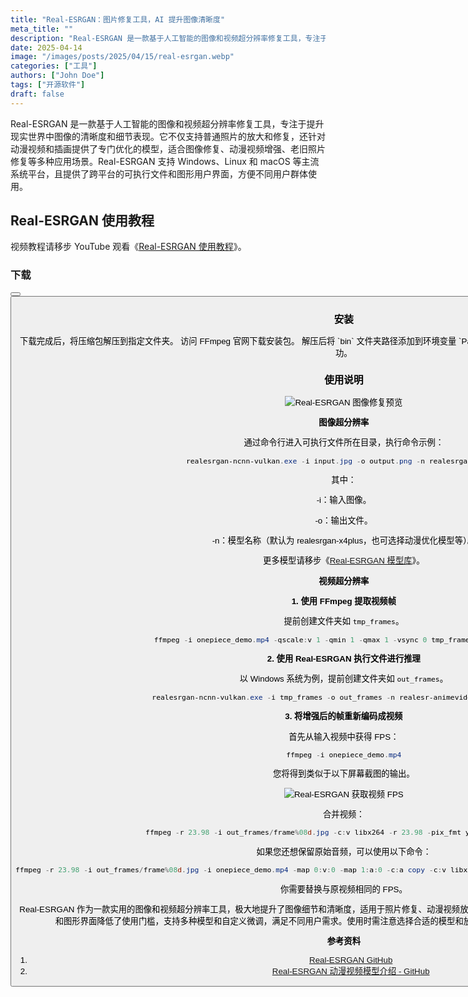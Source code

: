 ```yaml
---
title: "Real-ESRGAN：图片修复工具，AI 提升图像清晰度"
meta_title: ""
description: "Real-ESRGAN 是一款基于人工智能的图像和视频超分辨率修复工具，专注于提升现实世界中图像的清晰度和细节表现。它不仅支持普通照片的放大和修复，还针对动漫视频和插画提供了专门优化的模型，适合图像修复、动漫视频增强、老旧照片修复等多种应用场景。Real-ESRGAN 支持 Windows、Linux 和 macOS 等主流系统平台，且提供了跨平台的可执行文件和图形用户界面，方便不同用户群体使用。"
date: 2025-04-14
image: "/images/posts/2025/04/15/real-esrgan.webp"
categories: ["工具"]
authors: ["John Doe"]
tags: ["开源软件"]
draft: false
---
```


Real-ESRGAN 是一款基于人工智能的图像和视频超分辨率修复工具，专注于提升现实世界中图像的清晰度和细节表现。它不仅支持普通照片的放大和修复，还针对动漫视频和插画提供了专门优化的模型，适合图像修复、动漫视频增强、老旧照片修复等多种应用场景。Real-ESRGAN 支持 Windows、Linux 和 macOS 等主流系统平台，且提供了跨平台的可执行文件和图形用户界面，方便不同用户群体使用。

## Real-ESRGAN 使用教程

<Notice type="tip">视频教程请移步 YouTube 观看《[Real-ESRGAN 使用教程](https://youtu.be/TYLZB24PZyw)》。</Notice>

### 下载

<Button label="Real-ESRGAN 下载" link="https://github.com/xinntao/Real-ESRGAN/releases" style="solid" />
<Button label="FFmpeg 下载" link="https://ffmpeg.org/download.html" style="solid" />

### 安装

<Tabs client:load>
    <Tab name="Real-ESRGAN">
        下载完成后，将压缩包解压到指定文件夹。
    </Tab>
    <Tab name="FFmpeg">
        访问 FFmpeg 官网下载安装包。
        解压后将 `bin` 文件夹路径添加到环境变量 `Path`。
        最后在命令行输入 `ffmpeg -version` 确认安装成功。
    </Tab>
</Tabs>

### 使用说明

<Image
   src="/images/posts/2025/04/15/real-esrgan-preview.webp"
   alt="Real-ESRGAN 图像修复预览"
/>

**图像超分辨率**

通过命令行进入可执行文件所在目录，执行命令示例：

```powershell
realesrgan-ncnn-vulkan.exe -i input.jpg -o output.png -n realesrgan-x4plus
```

其中：

-i：输入图像。

-o：输出文件。

-n：模型名称（默认为 realesrgan-x4plus，也可选择动漫优化模型等）。

<Notice type="tip">更多模型请移步《[Real-ESRGAN 模型库](https://github.com/xinntao/Real-ESRGAN/blob/master/docs/model_zoo.md)》。</Notice>

**视频超分辨率**

**1. 使用 FFmpeg 提取视频帧**

提前创建文件夹如 `tmp_frames`。

```powershell
ffmpeg -i onepiece_demo.mp4 -qscale:v 1 -qmin 1 -qmax 1 -vsync 0 tmp_frames/frame%08d.png
```

**2. 使用 Real-ESRGAN 执行文件进行推理**

以 Windows 系统为例，提前创建文件夹如 `out_frames`。

```powershell
realesrgan-ncnn-vulkan.exe -i tmp_frames -o out_frames -n realesr-animevideov3 -s 2 -f jpg
```

**3. 将增强后的帧重新编码成视频**

首先从输入视频中获得 FPS：

```powershell
ffmpeg -i onepiece_demo.mp4
```

您将得到类似于以下屏幕截图的输出。

<Image 
   src="/images/posts/2025/04/15/real-esrgan-huo-qu-shi-pin-fps.webp"
   alt="Real-ESRGAN 获取视频 FPS"
/>

合并视频：

```powershell
ffmpeg -r 23.98 -i out_frames/frame%08d.jpg -c:v libx264 -r 23.98 -pix_fmt yuv420p output.mp4
```

如果您还想保留原始音频，可以使用以下命令：

```powershell
ffmpeg -r 23.98 -i out_frames/frame%08d.jpg -i onepiece_demo.mp4 -map 0:v:0 -map 1:a:0 -c:a copy -c:v libx264 -r 23.98 -pix_fmt yuv420p output_w_audio.mp4
```

<Notice type="info">你需要替换与原视频相同的 FPS。</Notice>

Real-ESRGAN 作为一款实用的图像和视频超分辨率工具，极大地提升了图像细节和清晰度，适用于照片修复、动漫视频放大、老旧影像修复等多种场景。其跨平台的可执行文件和图形界面降低了使用门槛，支持多种模型和自定义微调，满足不同用户需求。使用时需注意选择合适的模型和放大倍数，视频处理需配合 FFmpeg 等工具。

**参考资料**

1. [Real-ESRGAN GitHub](https://github.com/xinntao/Real-ESRGAN)
2. [Real-ESRGAN 动漫视频模型介绍 - GitHub](https://github.com/xinntao/Real-ESRGAN/blob/master/docs/anime_video_model.md)